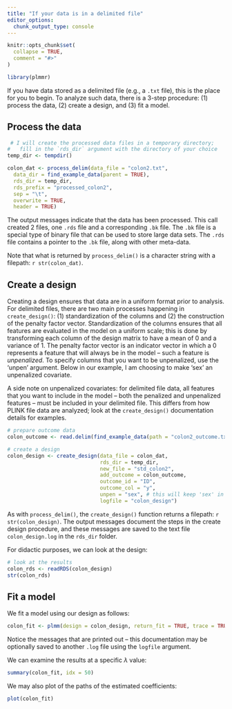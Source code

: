 ```yaml
---
title: "If your data is in a delimited file"
editor_options: 
  chunk_output_type: console
---
```


```r
knitr::opts_chunk$set(
  collapse = TRUE,
  comment = "#>"
)
```

```r
library(plmmr)
```

If you have data stored as a delimited file (e.g., a `.txt` file), this is the place for you to begin. To analyze such data, there is a 3-step procedure: (1) process the data, (2) create a design, and (3) fit a model. 

## Process the data 

```r
 # I will create the processed data files in a temporary directory; 
#   fill in the `rds_dir` argument with the directory of your choice
temp_dir <- tempdir()

colon_dat <- process_delim(data_file = "colon2.txt",
  data_dir = find_example_data(parent = TRUE), 
  rds_dir = temp_dir,
  rds_prefix = "processed_colon2",
  sep = "\t",
  overwrite = TRUE,
  header = TRUE)
```

The output messages indicate that the data has been processed. This call created 2 files, one `.rds` file and a corresponding `.bk` file. The `.bk` file is a special type of binary file that can be used to store large data sets. The `.rds` file contains a pointer to the `.bk` file, along with other meta-data. 

Note that what is returned by `process_delim()` is a character string with a filepath: `r str(colon_dat)`. 

## Create a design 

Creating a design ensures that data are in a uniform format prior to analysis. For delimited files, there are two main processes happening in `create_design()`: (1) standardization of the columns and (2) the construction of the penalty factor vector. Standardization of the columns ensures that all features are evaluated in the model on a uniform scale; this is done by transforming each column of the design matrix to have a mean of 0 and a variance of 1. The penalty factor vector is an indicator vector in which a 0 represents a feature that will always be in the model -- such a feature is *unpenalized*. To specify columns that you want to be unpenalized, use the 'unpen' argument. Below in our example, I am choosing to make 'sex' an unpenalized covariate.  

A side note on unpenalized covariates: for delimited file data, all features that you want to include in the model -- both the penalized and unpenalized features -- must be included in your delimited file. This differs from how PLINK file data are analyzed; look at the `create_design()` documentation details for examples. 

```r
# prepare outcome data
colon_outcome <- read.delim(find_example_data(path = "colon2_outcome.txt"))

# create a design
colon_design <- create_design(data_file = colon_dat,
                              rds_dir = temp_dir,
                              new_file = "std_colon2",
                              add_outcome = colon_outcome,
                              outcome_id = "ID",
                              outcome_col = "y",
                              unpen = "sex", # this will keep 'sex' in the final model
                              logfile = "colon_design")
```

As with `process_delim()`, the `create_design()` function returns a filepath: `r str(colon_design)`. The output messages document the steps in the create design procedure, and these messages are saved to the text file `colon_design.log` in the `rds_dir` folder. 

For didactic purposes, we can look at the design: 

```r
# look at the results
colon_rds <- readRDS(colon_design)
str(colon_rds)
```


## Fit a model 

We fit a model using our design as follows: 

```r
colon_fit <- plmm(design = colon_design, return_fit = TRUE, trace = TRUE)
```

Notice the messages that are printed out -- this documentation may be optionally saved to another `.log` file using the `logfile` argument. 

We can examine the results at a specific $\lambda$ value: 

```r
summary(colon_fit, idx = 50)
```

We may also plot of the paths of the estimated coefficients: 

```r
plot(colon_fit)
```

